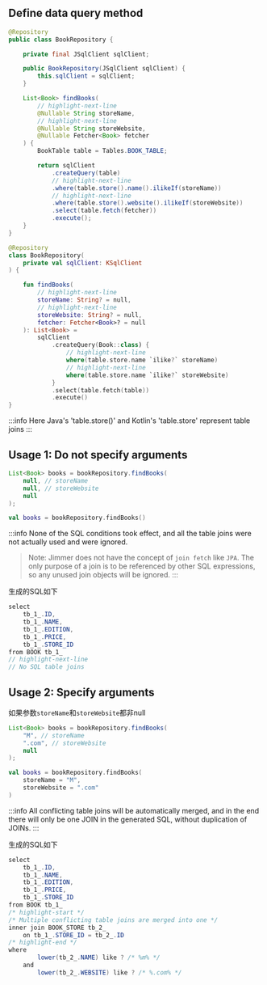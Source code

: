 
## Define data query method

<Tabs groupId="language">
<TabItem value="java" label="Java">

```java title="BookRepository.java"
@Repository
public class BookRepository {

    private final JSqlClient sqlClient;

    public BookRepository(JSqlClient sqlClient) {
        this.sqlClient = sqlClient;
    }

    List<Book> findBooks(
        // highlight-next-line
        @Nullable String storeName,
        // highlight-next-line
        @Nullable String storeWebsite,
        @Nullable Fetcher<Book> fetcher
    ) {
        BookTable table = Tables.BOOK_TABLE;

        return sqlClient
            .createQuery(table)
            // highlight-next-line
            .where(table.store().name().ilikeIf(storeName))
            // highlight-next-line
            .where(table.store().website().ilikeIf(storeWebsite))
            .select(table.fetch(fetcher))
            .execute();
    }
}
```

</TabItem>
<TabItem value="kotlin" label="Kotlin">

```kotlin title="BookRepository.kt"
@Repository
class BookRepository(
    private val sqlClient: KSqlClient
) {

    fun findBooks(
        // highlight-next-line
        storeName: String? = null,
        // highlight-next-line
        storeWebsite: String? = null,
        fetcher: Fetcher<Book>? = null
    ): List<Book> =
        sqlClient
            .createQuery(Book::class) {
                // highlight-next-line
                where(table.store.name `ilike?` storeName)
                // highlight-next-line
                where(table.store.name `ilike?` storeWebsite)
            }
            .select(table.fetch(table))
            .execute()
}
```

</TabItem>
</Tabs>

:::info
Here Java's 'table.store()' and Kotlin's 'table.store' represent table joins
:::

## Usage 1: Do not specify arguments

<Tabs groupId="language">
<TabItem value="java" label="Java">

```java
List<Book> books = bookRepository.findBooks(
    null, // storeName
    null, // storeWebsite
    null
);
```

</TabItem>
<TabItem value="kotlin" label="Kotlin">

```kotlin
val books = bookRepository.findBooks()
```

</TabItem>
</Tabs>

:::info
None of the SQL conditions took effect, and all the table joins were not actually used and were ignored.

> Note: Jimmer does not have the concept of `join fetch` like `JPA`. The only purpose of a join is to be 
referenced by other SQL expressions, so any unused join objects will be ignored.
:::

生成的SQL如下

```csharp
select
    tb_1_.ID,
    tb_1_.NAME,
    tb_1_.EDITION,
    tb_1_.PRICE,
    tb_1_.STORE_ID
from BOOK tb_1_
// highlight-next-line
// No SQL table joins
```

## Usage 2: Specify arguments

如果参数`storeName`和`storeWebsite`都非null

<Tabs groupId="language">
<TabItem value="java" label="Java">

```java
List<Book> books = bookRepository.findBooks(
    "M", // storeName
    ".com", // storeWebsite
    null
);
```

</TabItem>
<TabItem value="kotlin" label="Kotlin">

```kotlin
val books = bookRepository.findBooks(
    storeName = "M",
    storeWebsite = ".com"
)
```

</TabItem>
</Tabs>

:::info
All conflicting table joins will be automatically merged, and in the end there will 
only be one JOIN in the generated SQL, without duplication of JOINs.
:::

生成的SQL如下

```csharp
select
    tb_1_.ID,
    tb_1_.NAME,
    tb_1_.EDITION,
    tb_1_.PRICE,
    tb_1_.STORE_ID
from BOOK tb_1_
/* highlight-start */
/* Multiple conflicting table joins are merged into one */
inner join BOOK_STORE tb_2_
    on tb_1_.STORE_ID = tb_2_.ID
/* highlight-end */
where
        lower(tb_2_.NAME) like ? /* %m% */
    and
        lower(tb_2_.WEBSITE) like ? /* %.com% */
```